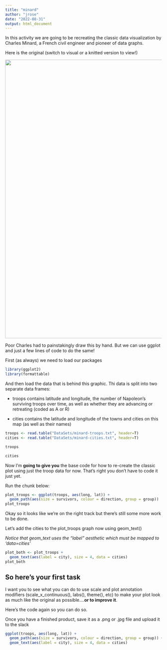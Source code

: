 ```yaml
---
title: "minard"
author: "jrose"
date: "2022-08-31"
output: html_document
---
```


In this activity we are going to be recreating the classic data visualization by Charles Minard, a French civil engineer and pioneer of data graphs.

Here is the original (switch to visual or a knitted version to view!)

[![](images/minard.png){width="895"}](http://minardmap.org/)

Poor Charles had to painstakingly draw this by hand. But we can use ggplot and just a few lines of code to do the same!

First (as always) we need to load our packages

```r
library(ggplot2)
library(formattable)
```

And then load the data that is behind this graphic. Thi data is split into two separate data frames:

-   troops contains latitude and longitude, the number of Napoleon's surviving troops over time, as well as whether they are advancing or retreating (coded as A or R)

-   cities contains the latitude and longitude of the towns and cities on this map (as well as their names)

```r
troops <- read.table("DataSets/minard-troops.txt", header=T)
cities <- read.table("DataSets/minard-cities.txt", header=T)
```

```r
troops
```

```r
cities
```

Now I'm **going to give you** the base code for how to re-create the classic plot using just the troop data for now. That's right you don't have to code it just yet.

Run the chunk below:

```r
plot_troops <- ggplot(troops, aes(long, lat)) +
  geom_path(aes(size = survivors, colour = direction, group = group))
plot_troops
```

Okay so it looks like we're on the right track but there's still some more work to be done.

Let's add the cities to the plot_troops graph now using geom_text()

*Notice that geom_text uses the "label" aesthetic which must be mapped to 'data=cities'*

```r
plot_both <- plot_troops + 
  geom_text(aes(label = city), size = 4, data = cities)
plot_both  
```

## So here's your first task

I want you to see what you can do to use scale and plot annotation modifiers (scale_x\_continuous(), labs(), theme(), etc) to make your plot look as much like the original as possible....**or to improve it**.

Here's the code again so you can do so.

Once you have a finished product, save it as a .png or .jpg file and upload it to the slack

```r
ggplot(troops, aes(long, lat)) +
  geom_path(aes(size = survivors, colour = direction, group = group)) + 
  geom_text(aes(label = city), size = 4, data = cities)

```
